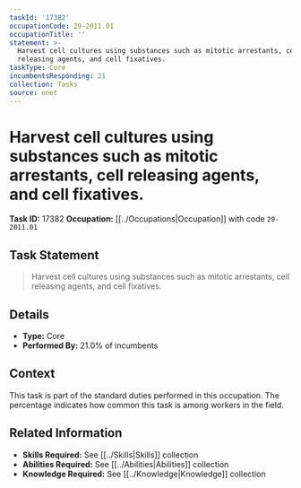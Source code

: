 ```yaml
---
taskId: '17382'
occupationCode: 29-2011.01
occupationTitle: ''
statement: >-
  Harvest cell cultures using substances such as mitotic arrestants, cell
  releasing agents, and cell fixatives.
taskType: Core
incumbentsResponding: 21
collection: Tasks
source: onet
---
```

# Harvest cell cultures using substances such as mitotic arrestants, cell releasing agents, and cell fixatives.

**Task ID:** 17382
**Occupation:** [[../Occupations|Occupation]] with code `29-2011.01`

## Task Statement

> Harvest cell cultures using substances such as mitotic arrestants, cell releasing agents, and cell fixatives.

## Details

- **Type:** Core
- **Performed By:** 21.0% of incumbents

## Context

This task is part of the standard duties performed in this occupation. The percentage indicates how common this task is among workers in the field.

## Related Information

- **Skills Required:** See [[../Skills|Skills]] collection
- **Abilities Required:** See [[../Abilities|Abilities]] collection
- **Knowledge Required:** See [[../Knowledge|Knowledge]] collection
